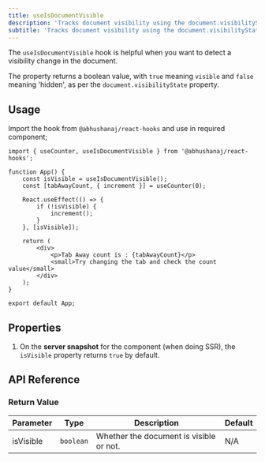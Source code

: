 ```yaml
---
title: useIsDocumentVisible
description: 'Tracks document visibility using the document.visibilityState property'
subtitle: 'Tracks document visibility using the document.visibilityState property'
---
```



The `useIsDocumentVisible` hook is helpful when you want to detect a visibility change in the document.

The property returns a boolean value, with `true` meaning `visible` and `false` meaning 'hidden', as per the `document.visibilityState` property.

<DemoWrapper title="useIsDocumentVisible">
	<Example client:load />
</DemoWrapper>

## Usage

Import the hook from `@abhushanaj/react-hooks` and use in required component;

```tsx title="./src/App.tsx" ins={1,4} mark="useIsDocumentVisible"
import { useCounter, useIsDocumentVisible } from '@abhushanaj/react-hooks';

function App() {
	const isVisible = useIsDocumentVisible();
	const [tabAwayCount, { increment }] = useCounter(0);

	React.useEffect(() => {
		if (!isVisible) {
			increment();
		}
	}, [isVisible]);

	return (
		<div>
			<p>Tab Away count is : {tabAwayCount}</p>
			<small>Try changing the tab and check the count value</small>
		</div>
	);
}

export default App;
```

## Properties

1. On the **server snapshot** for the component (when doing SSR), the `isVisible` property returns `true` by default.

## API Reference

### Return Value

| Parameter | Type      | Description                             | Default |
| --------- | --------- | --------------------------------------- | ------- |
| isVisible | `boolean` | Whether the document is visible or not. | N/A     |
